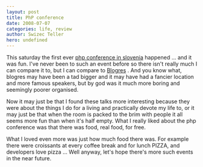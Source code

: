 ```yaml
---
layout: post
title: PhP conference
date: 2008-07-07
categories: life, review
author: Swizec Teller
hero: undefined
---
```


This saturday the first ever [php conference in slovenia](http://phpkonferenca.si/) happened ... and it was fun. I've never been to such an event before so there isn't really much I can compare it to, but I can compare to [Blogres](http://swizec.com/index.php/mode=news/id=330) . And you know what, blogres may have been a tad bigger and it may have had a fancier location and more famous speakers, but by god was it much more boring and seemingly poorer organised.  
  
Now it may just be that I found these talks more interesting because they were about the things I do for a living and practically devote my life to, or it may just be that when the room is packed to the brim with people it all seems more fun than when it's half empty. What I really liked about the php conference was that there was food, real food, for free.  
  
What I loved even more was just how much food there was. For example there were croissants at every coffee break and for lunch PIZZA, and developers love pizza ... Well anyway, let's hope there's more such events in the near future.  
  

